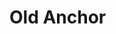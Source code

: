 
# Old Anchor
<ProjectDetails
  region="Vale"
  house="House Melcolm"
  type="Castle"
  status="In Progress"
  warp="/warp oldanchor"
  projectLead="Enah"
  dateStarted="2018-03-10T08:00:00+00:00"
  dateCompleted="undefined"
/>
